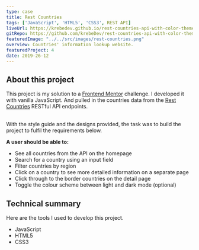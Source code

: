 ```yaml
---
type: case
title: Rest Countries
tags: ['JavaScript', 'HTML5', 'CSS3', REST API]
liveUrl: https://krebedev.github.io/rest-countries-api-with-color-theme-switcher/
gitRepo: https://github.com/krebeDev/rest-countries-api-with-color-theme-switcher
featuredImage: "../../src/images/rest-countries.png"
overview: Countries' information lookup website.
featuredProject: 4
date: 2019-26-12
---
```


## About this project 
This project is my solution to a [Frontend Mentor](https://www.frontendmentor.io/challenges/rest-countries-api-with-color-theme-switcher-5cacc469fec04111f7b848ca) challenge.
I developed it with vanilla JavaScript. And pulled in the countries data from the 
[Rest Countries](https://restcountries.eu/) RESTful API endpoints.

<br />
With the style guide and the designs provided, the task was to build the project to fulfil the requirements below.

<br />

**A user should be able to:**
- See all countries from the API on the homepage
- Search for a country using an input field
- Filter countries by region
- Click on a country to see more detailed information on a separate page
- Click through to the border countries on the detail page
- Toggle the colour scheme between light and dark mode (optional)

## Technical summary
Here are the tools I used to develop this project.
- JavaScript
- HTML5
- CSS3